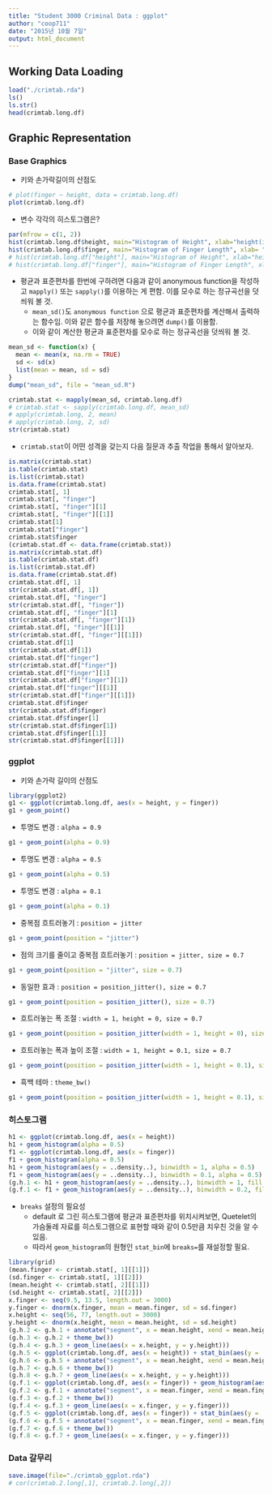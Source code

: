 ```yaml
---
title: "Student 3000 Criminal Data : ggplot"
author: "coop711"
date: "2015년 10월 7일"
output: html_document
---
```


## Working Data Loading

```r
load("./crimtab.rda")
ls()
ls.str()
head(crimtab.long.df)
```

<P style = "page-break-before: always">

## Graphic Representation

### Base Graphics

* 키와 손가락길이의 산점도 

```r
# plot(finger ~ height, data = crimtab.long.df)
plot(crimtab.long.df)
```

* 변수 각각의 히스토그램은?

```r
par(mfrow = c(1, 2))
hist(crimtab.long.df$height, main="Histogram of Height", xlab="height(inches)")
hist(crimtab.long.df$finger, main="Histogram of Finger Length", xlab= "finger length(cm)")
# hist(crimtab.long.df["height"], main="Histogram of Height", xlab="height(inches)")
# hist(crimtab.long.df["finger"], main="Histogram of Finger Length", xlab= "finger length(cm)")
```

* 평균과 표준편차를 한번에 구하려면 다음과 같이 anonymous function을 작성하고 `mapply()` 또는 `sapply()`를 이용하는 게 편함. 이를 모수로 하는 정규곡선을 덧씌워 볼 것.
    + `mean_sd()`도 `anonymous function` 으로 평균과 표준편차를 계산해서 출력하는 함수임. 이와 같은 함수를 저장해 놓으려면 `dump()`를 이용함.
    + 이와 같이 계산한 평균과 표준편차를 모수로 하는 정규곡선을 덧씌워 볼 것.
    
```r
mean_sd <- function(x) {
  mean <- mean(x, na.rm = TRUE)
  sd <- sd(x)
  list(mean = mean, sd = sd)
}
dump("mean_sd", file = "mean_sd.R")
```

```r
crimtab.stat <- mapply(mean_sd, crimtab.long.df)
# crimtab.stat <- sapply(crimtab.long.df, mean_sd)
# apply(crimtab.long, 2, mean)
# apply(crimtab.long, 2, sd)
str(crimtab.stat)
```

* `crimtab.stat`이 어떤 성격을 갖는지 다음 질문과 추출 작업을 통해서 알아보자.

```r
is.matrix(crimtab.stat)
is.table(crimtab.stat)
is.list(crimtab.stat)
is.data.frame(crimtab.stat)
crimtab.stat[, 1]
crimtab.stat[, "finger"]
crimtab.stat[, "finger"][1]
crimtab.stat[, "finger"][[1]]
crimtab.stat[1]
crimtab.stat["finger"]
crimtab.stat$finger
(crimtab.stat.df <- data.frame(crimtab.stat))
is.matrix(crimtab.stat.df)
is.table(crimtab.stat.df)
is.list(crimtab.stat.df)
is.data.frame(crimtab.stat.df)
crimtab.stat.df[, 1]
str(crimtab.stat.df[, 1])
crimtab.stat.df[, "finger"]
str(crimtab.stat.df[, "finger"])
crimtab.stat.df[, "finger"][1]
str(crimtab.stat.df[, "finger"][1])
crimtab.stat.df[, "finger"][[1]]
str(crimtab.stat.df[, "finger"][[1]])
crimtab.stat.df[1]
str(crimtab.stat.df[1])
crimtab.stat.df["finger"]
str(crimtab.stat.df["finger"])
crimtab.stat.df["finger"][1]
str(crimtab.stat.df["finger"][1])
crimtab.stat.df["finger"][[1]]
str(crimtab.stat.df["finger"][[1]])
crimtab.stat.df$finger
str(crimtab.stat.df$finger)
crimtab.stat.df$finger[1]
str(crimtab.stat.df$finger[1])
crimtab.stat.df$finger[[1]]
str(crimtab.stat.df$finger[[1]])
```

<P style = "page-break-before: always">

### ggplot

* 키와 손가락 길이의 산점도  

```r
library(ggplot2)
g1 <- ggplot(crimtab.long.df, aes(x = height, y = finger)) 
g1 + geom_point()
```

<P style = "page-break-before: always">

* 투명도 변경 : `alpha = 0.9`
  
```r
g1 + geom_point(alpha = 0.9)
```

<P style = "page-break-before: always">

* 투명도 변경 : `alpha = 0.5`
  
```r
g1 + geom_point(alpha = 0.5)
```

<P style = "page-break-before: always">

* 투명도 변경 : `alpha = 0.1`
  
```r
g1 + geom_point(alpha = 0.1)
```

<P style = "page-break-before: always">

* 중복점 흐트러놓기 : `position = jitter`
  
```r
g1 + geom_point(position = "jitter")
```

<P style = "page-break-before: always">

* 점의 크기를 줄이고 중복점 흐트러놓기 : `position = jitter, size = 0.7`
  
```r
g1 + geom_point(position = "jitter", size = 0.7)
```

<P style = "page-break-before: always">

* 동일한 효과 : `position = position_jitter(), size = 0.7`
  
```r
g1 + geom_point(position = position_jitter(), size = 0.7)
```

<P style = "page-break-before: always">

* 흐트러놓는 폭 조절 : `width = 1, height = 0, size = 0.7`
  
```r
g1 + geom_point(position = position_jitter(width = 1, height = 0), size = 0.7)
```

<P style = "page-break-before: always">

* 흐트러놓는 폭과 높이 조절 : `width = 1, height = 0.1, size = 0.7`
  
```r
g1 + geom_point(position = position_jitter(width = 1, height = 0.1), size = 0.7)
```

<P style = "page-break-before: always">

* 흑백 테마 : `theme_bw()`
  
```r
g1 + geom_point(position = position_jitter(width = 1, height = 0.1), size = 0.7) + theme_bw()
```

<P style = "page-break-before: always">

### 히스토그램

```r
h1 <- ggplot(crimtab.long.df, aes(x = height)) 
h1 + geom_histogram(alpha = 0.5)
f1 <- ggplot(crimtab.long.df, aes(x = finger))
f1 + geom_histogram(alpha = 0.5)
h1 + geom_histogram(aes(y = ..density..), binwidth = 1, alpha = 0.5)
f1 + geom_histogram(aes(y = ..density..), binwidth = 0.1, alpha = 0.5)
(g.h.1 <- h1 + geom_histogram(aes(y = ..density..), binwidth = 1, fill = "white", colour = "black"))
(g.f.1 <- f1 + geom_histogram(aes(y = ..density..), binwidth = 0.2, fill = "white", colour = "black"))
```

* `breaks` 설정의 필요성
    + default 로 그린 히스토그램에 평균과 표준편차를 위치시켜보면, Quetelet의 가슴둘레 자료를 히스토그램으로 표현할 때와 같이 0.5만큼 치우친 것을 알 수 있음.
    + 따라서 `geom_histogram`의 원형인 `stat_bin`에 `breaks=`를 재설정할 필요.
    
```r
library(grid)
(mean.finger <- crimtab.stat[, 1][[1]])
(sd.finger <- crimtab.stat[, 1][[2]])
(mean.height <- crimtab.stat[, 2][[1]])
(sd.height <- crimtab.stat[, 2][[2]])
x.finger <- seq(9.5, 13.5, length.out = 3000)
y.finger <- dnorm(x.finger, mean = mean.finger, sd = sd.finger)
x.height <- seq(56, 77, length.out = 3000)
y.height <- dnorm(x.height, mean = mean.height, sd = sd.height)
(g.h.2 <- g.h.1 + annotate("segment", x = mean.height, xend = mean.height, y= -0.02, yend = 0, arrow = arrow(length = unit(0.3, "cm"))))
(g.h.3 <- g.h.2 + theme_bw())
(g.h.4 <- g.h.3 + geom_line(aes(x = x.height, y = y.height)))
(g.h.5 <- ggplot(crimtab.long.df, aes(x = height)) + stat_bin(aes(y = ..density..), binwidth = 1, breaks = 55.5:77.5, fill = "white", colour="black"))
(g.h.6 <- g.h.5 + annotate("segment", x = mean.height, xend = mean.height, y= -0.02, yend = 0, arrow = arrow(length = unit(0.3, "cm"))))
(g.h.7 <- g.h.6 + theme_bw())
(g.h.8 <- g.h.7 + geom_line(aes(x = x.height, y = y.height)))
(g.f.1 <- ggplot(crimtab.long.df, aes(x = finger)) + geom_histogram(aes(y = ..density..), binwidth = 0.2, fill = "white", colour = "black"))
(g.f.2 <- g.f.1 + annotate("segment", x = mean.finger, xend = mean.finger, y= -0.1, yend = 0, arrow = arrow(length = unit(0.3, "cm"))))
(g.f.3 <- g.f.2 + theme_bw())
(g.f.4 <- g.f.3 + geom_line(aes(x = x.finger, y = y.finger)))
(g.f.5 <- ggplot(crimtab.long.df, aes(x = finger)) + stat_bin(aes(y = ..density..), breaks = seq(9.45, 13.55, by = 0.2), fill = "white", colour = "black"))
(g.f.6 <- g.f.5 + annotate("segment", x = mean.finger, xend = mean.finger, y = -0.1, yend = 0, arrow = arrow(length = unit(0.3, "cm"))))
(g.f.7 <- g.f.6 + theme_bw())
(g.f.8 <- g.f.7 + geom_line(aes(x = x.finger, y = y.finger)))
```

### Data 갈무리

```r
save.image(file="./crimtab_ggplot.rda")
# cor(crimtab.2.long[,1], crimtab.2.long[,2])
```
